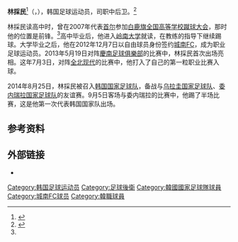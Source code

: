 {{Infobox football biography
| name          = 林採民
| image         = 
| birth_date    = {{birth date and age|1990|11|18|df=y}}
| birth_place   = {{KOR}}
| height        = {{height|m=1.85}}
| currentclub   = [[深圳市足球俱乐部|深圳]]
| clubnumber    = 5
| position      = [[中后卫|中后卫]]
| youthyears1   = 2009 - 2012
| youthclubs1   = [[岭南大学_(韩国)|岭南大学]]
| years1        = 2013 - 2019      | clubs1 = [[城南FC|城南FC]] | caps1 =124 | goals1 = 5
| years2        = 2017 - 2018  | clubs2 = → [[尚州尚武足球俱樂部|尚州尚武]] (兵役) | caps2 = 37 | goals2 = 3
| years3        = 2020 - 2022      | clubs3 = [[江原FC|江原FC]] | caps3 =54 | goals3 = 2
| years4        = 2022 -       | clubs4 = [[深圳市足球俱乐部|深圳]] | caps4 = | goals4 = 
| nationalyears1 = 2014       | nationalteam1  = [[韩国国家足球队|韩国]] 
| nationalcaps1  = 1 | nationalgoals1 = 0
| pcupdate      = 
}}

'''林採民'''<ref name=z15h>{{cite web|title=제15회 백록기 전국 고등학교 축구대회|url=http://www.jemin.com/bbs/download.php?table=bbs_8&idxno=14138&file_extension=pdf&filename=%B9%E9%B7%CF%B1%E2%20%C6%CA%C7%C3%B7%BF.PDF|accessdate=2015-05-27|archive-date=2015-05-27|archive-url=https://web.archive.org/web/20150527195925/http://www.jemin.com/bbs/download.php?table=bbs_8&idxno=14138&file_extension=pdf&filename=%B9%E9%B7%CF%B1%E2%20%C6%CA%C7%C3%B7%BF.PDF|dead-url=no}}</ref>（{{bd|1990年|11月18日}}，{{lang-ko|임채민}}），韩国足球运动员，司职中后卫。<ref>{{Soccerway|chae-min-lim/286606}}</ref>

林採民读高中时，曾在2007年代表[[首尔|首尔]]{{link-ko|儆新高等學校|경신고등학교 (서울)}}参加[[白鹿旗全国高等学校蹴球大会|白鹿旗全国高等学校蹴球大会]]，那时他的位置是前锋。<ref name=z15h />高中毕业后，他进入[[岭南大学_(韩国)|岭南大学]]就读，在{{link-ko|金炳秀 (足球运动员)|김병수 (축구인)|金炳秀}}教练的指导下继续踢球。大学毕业之后，他在2012年12月7日以自由球员身份签约[[城南FC|城南FC]]，成为职业足球运动员。2013年5月19日对阵[[慶南足球俱樂部|慶南足球俱樂部]]的比赛中，林採民首次出场亮相。这年7月3日，对阵[[全北现代|全北现代]]的比赛中，他打入了自己的第一粒职业比赛入球。

2014年8月25日，林採民被召入[[韩国国家足球队|韩国国家足球队]]，备战与[[乌拉圭国家足球队|乌拉圭国家足球队]]、[[委内瑞拉国家足球队|委内瑞拉国家足球队]]的友谊赛。9月5日客场与委内瑞拉的比赛中，他踢了半场比赛，这是他第一次代表韩国国家队出场。

== 参考资料 ==
{{reflist}}

== 外部链接 ==
*{{K League player|20130165}}

{{DEFAULTSORT: Lim Chai-min}}
[[Category:韩国足球运动员|Category:韩国足球运动员]]
[[Category:足球後衛|Category:足球後衛]]
[[Category:韓國國家足球隊球員|Category:韓國國家足球隊球員]]
[[Category:城南FC球员|Category:城南FC球员]]
[[Category:韓職球員|Category:韓職球員]]